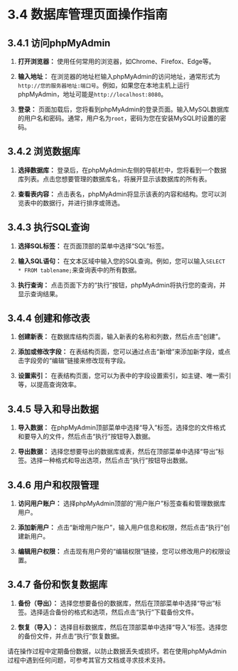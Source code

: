 # 3.4 数据库管理页面操作指南

## 3.4.1 访问phpMyAdmin

1. **打开浏览器：** 使用任何常用的浏览器，如Chrome、Firefox、Edge等。

2. **输入地址：** 在浏览器的地址栏输入phpMyAdmin的访问地址，通常形式为`http://您的服务器地址:端口号`。例如，如果您在本地主机上运行phpMyAdmin，地址可能是`http://localhost:8080`。

3. **登录：** 页面加载后，您将看到phpMyAdmin的登录页面。输入MySQL数据库的用户名和密码。通常，用户名为`root`，密码为您在安装MySQL时设置的密码。

## 3.4.2 浏览数据库

1. **选择数据库：** 登录后，在phpMyAdmin左侧的导航栏中，您将看到一个数据库列表。点击您想要管理的数据库名，将展开显示该数据库的所有表。

2. **查看表内容：** 点击表名，phpMyAdmin将显示该表的内容和结构。您可以浏览表中的数据行，并进行排序或筛选。

## 3.4.3 执行SQL查询

1. **选择SQL标签：** 在页面顶部的菜单中选择“SQL”标签。

2. **输入SQL语句：** 在文本区域中输入您的SQL查询。例如，您可以输入`SELECT * FROM tablename;`来查询表中的所有数据。

3. **执行查询：** 点击页面下方的“执行”按钮，phpMyAdmin将执行您的查询，并显示查询结果。

## 3.4.4 创建和修改表

1. **创建新表：** 在数据库结构页面，输入新表的名称和列数，然后点击“创建”。

2. **添加或修改字段：** 在表结构页面，您可以通过点击“新增”来添加新字段，或点击字段旁的“编辑”链接来修改现有字段。

3. **设置索引：** 在表结构页面，您可以为表中的字段设置索引，如主键、唯一索引等，以提高查询效率。

## 3.4.5 导入和导出数据

1. **导入数据：** 在phpMyAdmin顶部菜单中选择“导入”标签。选择您的文件格式和要导入的文件，然后点击“执行”按钮导入数据。

2. **导出数据：** 选择您想要导出的数据库或表，然后在顶部菜单中选择“导出”标签。选择一种格式和导出选项，然后点击“执行”按钮导出数据。

## 3.4.6 用户和权限管理

1. **访问用户账户：** 选择phpMyAdmin顶部的“用户账户”标签查看和管理数据库用户。

2. **添加新用户：** 点击“新增用户账户”，输入用户信息和权限，然后点击“执行”创建新用户。

3. **编辑用户权限：** 点击现有用户旁的“编辑权限”链接，您可以修改用户的权限设置。

## 3.4.7 备份和恢复数据库

1. **备份（导出）：** 选择您想要备份的数据库，然后在顶部菜单中选择“导出”标签。选择适合备份的格式和选项，然后点击“执行”下载备份文件。

2. **恢复（导入）：** 选择目标数据库，然后在顶部菜单中选择“导入”标签。选择您的备份文件，并点击“执行”恢复数据。

请在操作过程中定期备份数据，以防止数据丢失或损坏。若在使用phpMyAdmin过程中遇到任何问题，可参考其官方文档或寻求技术支持。
